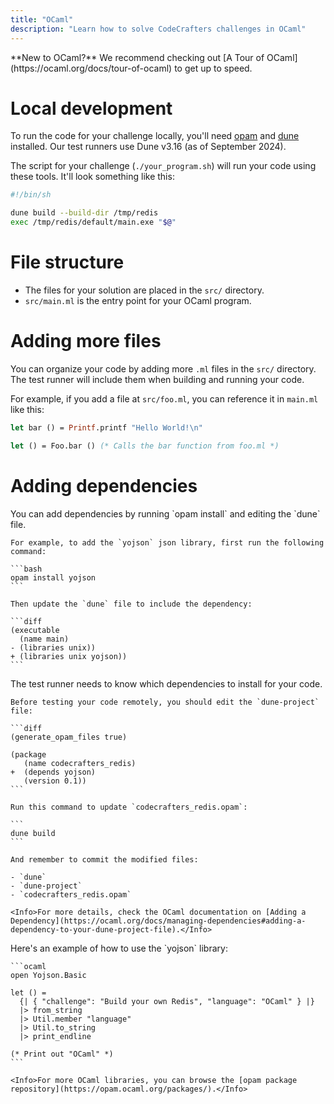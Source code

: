 ```yaml
---
title: "OCaml"
description: "Learn how to solve CodeCrafters challenges in OCaml"
---
```


<Note>
  **New to OCaml?** We recommend checking out [A Tour of
  OCaml](https://ocaml.org/docs/tour-of-ocaml) to get up to speed.
</Note>

# Local development

To run the code for your challenge locally, you'll need [opam](https://opam.ocaml.org/) and [dune](https://dune.build/install) installed. Our test runners use Dune v3.16 (as of September 2024).

The script for your challenge (`./your_program.sh`) will run your code using these tools. It'll look something like this:

```sh
#!/bin/sh

dune build --build-dir /tmp/redis
exec /tmp/redis/default/main.exe "$@"
```

# File structure

- The files for your solution are placed in the `src/` directory.
- `src/main.ml` is the entry point for your OCaml program.

# Adding more files

You can organize your code by adding more `.ml` files in the `src/` directory. The test runner will include them when building and running your code.

For example, if you add a file at `src/foo.ml`, you can reference it in `main.ml` like this:

<CodeGroup>

```ocaml src/foo.ml
let bar () = Printf.printf "Hello World!\n"
```

```ocaml src/main.ml
let () = Foo.bar () (* Calls the bar function from foo.ml *)
```

</CodeGroup>

# Adding dependencies

<Steps>
  <Step title="Local Environment">
    You can add dependencies by running `opam install` and editing the `dune` file.

    For example, to add the `yojson` json library, first run the following command:

    ```bash
    opam install yojson
    ```

    Then update the `dune` file to include the dependency:

    ```diff
    (executable
      (name main)
    - (libraries unix))
    + (libraries unix yojson))
    ```
  </Step>
  
  <Step title="Remote Testing">
    The test runner needs to know which dependencies to install for your code.

    Before testing your code remotely, you should edit the `dune-project` file:

    ```diff
    (generate_opam_files true)
    
    (package
       (name codecrafters_redis)
    +  (depends yojson)
       (version 0.1))
    ```

    Run this command to update `codecrafters_redis.opam`:

    ```
    dune build
    ```

    And remember to commit the modified files:
    
    - `dune`
    - `dune-project`
    - `codecrafters_redis.opam`

    <Info>For more details, check the OCaml documentation on [Adding a Dependency](https://ocaml.org/docs/managing-dependencies#adding-a-dependency-to-your-dune-project-file).</Info>
  </Step>

  <Step title="Example">
    Here's an example of how to use the `yojson` library:

    ```ocaml
    open Yojson.Basic

    let () =
      {| { "challenge": "Build your own Redis", "language": "OCaml" } |} 
      |> from_string
      |> Util.member "language" 
      |> Util.to_string 
      |> print_endline

    (* Print out "OCaml" *)
    ```

    <Info>For more OCaml libraries, you can browse the [opam package repository](https://opam.ocaml.org/packages/).</Info>
  </Step>
</Steps>
